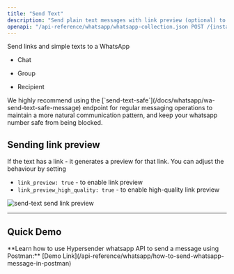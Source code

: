 ```yaml
---
title: "Send Text"
description: "Send plain text messages with link preview (optional) to WhatsApp users for basic communication, notifications, and automated messaging."
openapi: "/api-reference/whatsapp/whatsapp-collection.json POST /{instance}/send-text"
---
```


Send links and simple texts to a WhatsApp

* Chat

* Group

* Recipient

<Warning>
  We highly recommend using the [`send-text-safe`](/docs/whatsapp/wa-send-text-safe-message) endpoint for regular messaging operations to maintain a more natural communication pattern, and keep your whatsapp number safe from being blocked.
</Warning>

## Sending link preview

If the text has a link - it generates a preview for that link. You can adjust the behaviour by setting

* `link_preview: true` - to enable link preview
* `link_preview_high_quality: true` - to enable high-quality link preview

<Frame>
<img src="/images/docs/whatsapp/img/send-text-send-link-preview.png" alt="send-text send link preview" />
</Frame>

***

## Quick Demo

<Tip>
  **Learn how to use Hypersender whatsapp API to send a message using Postman:** [Demo Link](/api-reference/whatsapp/how-to-send-whatsapp-message-in-postman)
</Tip>
